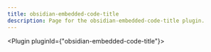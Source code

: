 ---
title: obsidian-embedded-code-title
description: Page for the obsidian-embedded-code-title plugin.
---


<Plugin pluginId={"obsidian-embedded-code-title"}></Plugin>